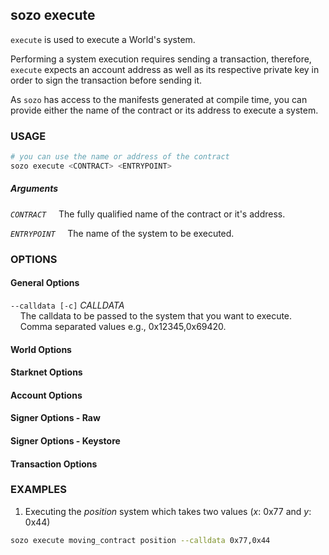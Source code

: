 
## sozo execute

`execute` is used to execute a World's system.

Performing a system execution requires sending a transaction, therefore, `execute` expects an account address as well as its respective private key in order to sign the transaction before sending it.

As `sozo` has access to the manifests generated at compile time, you can provide either the name of the contract or its address to execute a system.

### USAGE

```sh
# you can use the name or address of the contract
sozo execute <CONTRACT> <ENTRYPOINT>
```

##### Arguments

_`CONTRACT`_
&nbsp;&nbsp;&nbsp;&nbsp;The fully qualified name of the contract or it's address.

_`ENTRYPOINT`_
&nbsp;&nbsp;&nbsp;&nbsp;The name of the system to be executed.

### OPTIONS

#### General Options

`--calldata [-c]` _CALLDATA_  
&nbsp;&nbsp;&nbsp;&nbsp;The calldata to be passed to the system that you want to execute.  
&nbsp;&nbsp;&nbsp;&nbsp;Comma separated values e.g., 0x12345,0x69420.

#### World Options

<WorldOptions />

#### Starknet Options

<StarknetOptions />

#### Account Options

<AccountOptions />

#### Signer Options - Raw

<SignerOptionsRaw />

#### Signer Options - Keystore

<SignerOptionsKeystore />

#### Transaction Options

<TransactionOptions />

### EXAMPLES

1. Executing the _position_ system which takes two values (_x_: 0x77 and _y_: 0x44)

```sh
sozo execute moving_contract position --calldata 0x77,0x44
```
